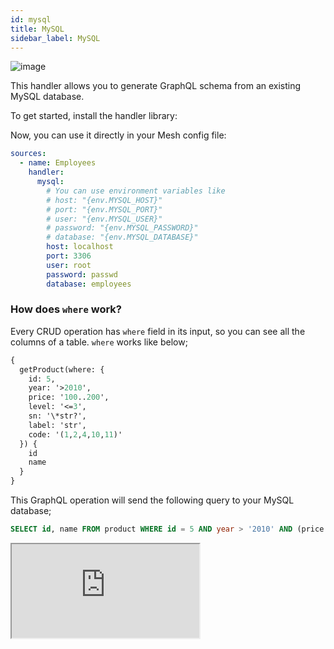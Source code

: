 ```yaml
---
id: mysql
title: MySQL
sidebar_label: MySQL
---
```

![image](https://user-images.githubusercontent.com/20847995/79219205-84e55580-7e5a-11ea-96e2-c39581b90e61.png)

This handler allows you to generate GraphQL schema from an existing MySQL database.

To get started, install the handler library:

<PackageInstall packages="@graphql-mesh/mysql" />

Now, you can use it directly in your Mesh config file:

```yml
sources:
  - name: Employees
    handler:
      mysql:
        # You can use environment variables like
        # host: "{env.MYSQL_HOST}"
        # port: "{env.MYSQL_PORT}"
        # user: "{env.MYSQL_USER}"
        # password: "{env.MYSQL_PASSWORD}"
        # database: "{env.MYSQL_DATABASE}"
        host: localhost
        port: 3306
        user: root
        password: passwd
        database: employees
```

### How does `where` work?

Every CRUD operation has `where` field in its input, so you can see all the columns of a table. `where` works like below;
```graphql
{
  getProduct(where: {
    id: 5,
    year: '>2010',
    price: '100..200',
    level: '<=3',
    sn: '\*str?',
    label: 'str',
    code: '(1,2,4,10,11)'
  }) {
    id
    name
  }
}
```

This GraphQL operation will send the following query to your MySQL database;
```sql
SELECT id, name FROM product WHERE id = 5 AND year > '2010' AND (price BETWEEN '100' AND '200') AND level <= '3' AND sn LIKE '%str\_' AND label = 'str' AND code IN (1,2,4,10,11)
```

<iframe
     src="https://codesandbox.io/embed/github/Urigo/graphql-mesh/tree/master/examples/mysql-rfam?fontsize=14&hidenavigation=1&theme=dark&module=%2F.meshrc.yml"
     style={{width:"100%", height:"500px", border:"0", borderRadius: "4px", overflow:"hidden"}}
     title="mysql-rfam-example"
     allow="geolocation; microphone; camera; midi; vr; accelerometer; gyroscope; payment; ambient-light-sensor; encrypted-media; usb"
     sandbox="allow-modals allow-forms allow-popups allow-scripts allow-same-origin"/>

## Config API Reference

{@import ../generated-markdown/MySQLHandler.generated.md}
